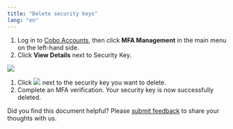 ```yaml
---
title: "Delete security keys"
lang: "en"
---
```


1. Log in to [Cobo Accounts](https://accounts.cobo.com/), then click **MFA Management** in the main menu on the left-hand side.
2. Click **View Details** next to Security Key.

<img src="/en/images/cobo-accounts/mnTTn5m1yixee0G5HzXx5kZcq_mEY8WXpVG9MicXNmBJIglAoaL3CHyvfxdoxt2TydzVn6i9DwvlvvIEKrp6sRtl1xgtl379nVnzAeeoBo9xOP507XYbDbt6j_Hvpgu989KSYSwC3_DH3D7tDSqpenY.png" className="screenshot_full_screen"/>

1. Click <img src="/en/images/cobo-accounts/pBtfB_6WRBfwcEIz1gcplIN-kdZwzvFRhfhX0ag-rpb4FFQYvbhSsA8aFmSBG8b61_6-9vZu9SulRIhPawPZxmND_Y_lZdhevEcEPP_YCg68wjAVtPGATgnY3D6Md3xwI_8Q5c2llDRxaSobBBXyag8-20240419120534443.svg" className="icon"/> next to the security key you want to delete.
2. Complete an MFA verification. Your security key is now successfully deleted.



<Tip>Did you find this document helpful? Please [submit feedback](https://forms.zohopublic.com/cobo/form/DocumentFeedbackForm/formperma/QvLOhxJv1_JMsJ-1dleZ8Itb_7rzN-LtgvsDdxosoVI?referrername=manuals) to share your thoughts with us.</Tip>